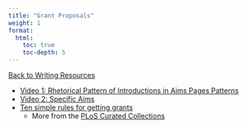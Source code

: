 ```yaml
---
title: "Grant Proposals"
weight: 1
format: 
  html: 
    toc: true
    toc-depth: 5
---
```

[[Back to Writing Resources](../writing.qmd)]{.aside}

* [Video 1: Rhetorical Pattern of Introductions in Aims Pages Patterns](https://www.northwestern.edu/climb/resources/written-communication/aims-pages-part-1-the-rhetorical-pattern-of-introductions-in-aims-pages.html)  
* [Video 2: Specific Aims](https://www.northwestern.edu/climb/resources/written-communication/aims-pages-part-2-specific-aims.html)  
* [Ten simple rules for getting grants](https://journals.plos.org/ploscompbiol/article?id=10.1371/journal.pcbi.0020012)  
    * More from the [PLoS Curated Collections](https://collections.plos.org/collection/ten-simple-rules/)